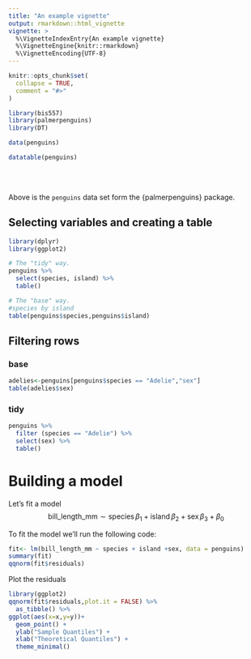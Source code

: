 ```yaml
---
title: "An example vignette"
output: rmarkdown::html_vignette
vignette: >
  %\VignetteIndexEntry{An example vignette}
  %\VignetteEngine{knitr::rmarkdown}
  %\VignetteEncoding{UTF-8}
---
```


```r
knitr::opts_chunk$set(
  collapse = TRUE,
  comment = "#>"
)
```

```r
library(bis557)
library(palmerpenguins)
library(DT)

data(penguins)

datatable(penguins)
```
<br><br>

Above is the `penguins` data set form the {palmerpenguins} package.

## Selecting variables and creating a table 
```r
library(dplyr)
library(ggplot2)

# The "tidy" way.
penguins %>% 
  select(species, island) %>%
  table()

# The "base" way.
#species by island
table(penguins$species,penguins$island)
```

## Filtering rows
### base
```r
adelies<-penguins[penguins$species == "Adelie","sex"]
table(adelies$sex)
```

### tidy
```r
penguins %>%
  filter (species == "Adelie") %>%
  select(sex) %>%
  table()
```

# Building a model

Let's fit a model
$$
\text{bill_length_mm} \sim \text{species} \,\beta_1 +\text{island} \,\beta_2+\text{sex}\,\beta_3 +\beta_0
$$

To fit the model we'll run the following code:
```r
fit<- lm(bill_length_mm ~ species + island +sex, data = penguins)
summary(fit)
qqnorm(fit$residuals)
```

Plot the residuals
```r
library(ggplot2)
qqnorm(fit$residuals,plot.it = FALSE) %>%
  as_tibble() %>%
ggplot(aes(x=x,y=y))+
  geom_point() + 
  ylab("Sample Quantiles") + 
  xlab("Theoretical Quantiles") +
  theme_minimal()
```

